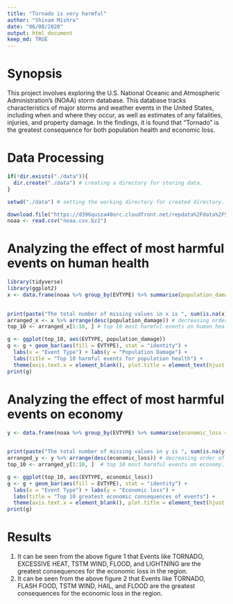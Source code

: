 ```yaml
---
title: "Tornado is very harmful"
author: "Shivam Mishra"
date: "06/08/2020"
output: html_document
keep_md: TRUE
---
```

# Synopsis  

This project involves exploring the U.S. National Oceanic and Atmospheric Administration's (NOAA) storm database. This database tracks characteristics of major storms and weather events in the United States, including when and where they occur, as well as estimates of any fatalities, injuries, and property damage.
In the findings, it is found that "Tornado" is the greatest consequence for both population health and economic loss.  

# Data Processing  

```r
if(!dir.exists("./data")){
  dir.create("./data") # creating a directory for storing data.
}

setwd("./data") # setting the working directory for created directory.

download.file("https://d396qusza40orc.cloudfront.net/repdata%2Fdata%2FStormData.csv.bz2", "noaa.csv.bz2") # downloading.....data
noaa <- read.csv("noaa.csv.bz2")
```

# Analyzing the effect of most harmful events on human health

```r
library(tidyverse)
library(ggplot2)
x <- data.frame(noaa %>% group_by(EVTYPE) %>% summarise(population_damage = sum(FATALITIES, INJURIES))) # adding fatalities and damage
                                                                                                        # for total population damage.

print(paste("The total number of missing values in x is ", sum(is.na(x)), sep = " "))
arranged_x <- x %>% arrange(desc(population_damage)) # decreasing order of damages due to different events. 
top_10 <- arranged_x[1:10, ] # top 10 most harmful events on human health.

g <- ggplot(top_10, aes(EVTYPE, population_damage))
g <- g + geom_bar(aes(fill = EVTYPE), stat = "identity") + 
  labs(x = "Event Type") + labs(y = "Population Damage") + 
  labs(title = "Top 10 harmful events for population health") + 
  theme(axis.text.x = element_blank(), plot.title = element_text(hjust = 0.5))
print(g)
```

# Analyzing the effect of most harmful events on economy

```r
y <- data.frame(noaa %>% group_by(EVTYPE) %>% summarise(economic_loss = sum(PROPDMG, CROPDMG))) # adding PROPDMG and CROPDMG
                                                                                                # for total economic loss.

print(paste("The total number of missing values in y is ", sum(is.na(y)), sep = " "))
arranged_y <- y %>% arrange(desc(economic_loss)) # decreasing order of damages due to different events. 
top_10 <- arranged_y[1:10, ]  # top 10 most harmful events on economy.

g <- ggplot(top_10, aes(EVTYPE, economic_loss))
g <- g + geom_bar(aes(fill = EVTYPE), stat = "identity") + 
  labs(x = "Event Type") + labs(y = "Economic loss") + 
  labs(title = "Top 10 greatest economic consequences of events") + 
  theme(axis.text.x = element_blank(), plot.title = element_text(hjust = 0.5))
print(g)
```

# Results  
1. It can be seen from the above figure 1 that Events like TORNADO, EXCESSIVE HEAT, TSTM WIND, FLOOD, and LIGHTNING are the greatest consequences for the economic loss in the region.
2. It can be seen from the above figure 2 that Events like TORNADO, FLASH FOOD, TSTM WIND, HAIL, and FLOOD are the greatest consequences for the economic loss in the region.